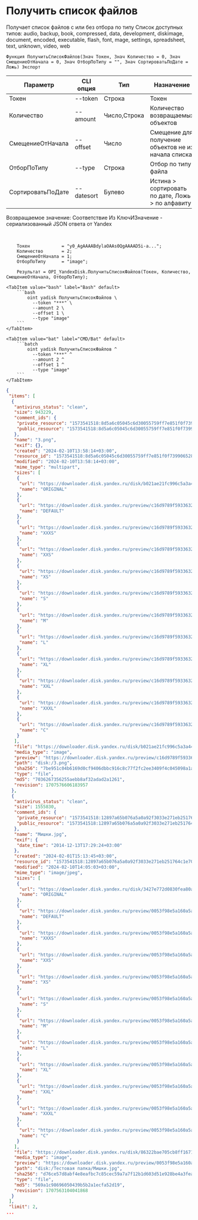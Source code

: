 ﻿---
sidebar_position: 8
---


# Получить список файлов
Получает список файлов с или без отбора по типу Список доступных типов: audio, backup, book, compressed, data, development, diskimage, document, encoded, executable, flash, font, mage, settings, spreadsheet, text, unknown, video, web



`Функция ПолучитьСписокФайлов(Знач Токен, Знач Количество = 0, Знач СмещениеОтНачала = 0, Знач ОтборПоТипу = "", Знач СортироватьПоДате = Ложь) Экспорт`

  | Параметр | CLI опция | Тип | Назначение |
  |-|-|-|-|
  | Токен | --token | Строка | Токен |
  | Количество | --amount | Число,Строка | Количество возвращаемых объектов |
  | СмещениеОтНачала | --offset | Число | Смещение для получение объектов не из начала списка |
  | ОтборПоТипу | --type | Строка | Отбор по типу файла |
  | СортироватьПоДате | --datesort | Булево | Истина > сортировать по дате, Ложь > по алфавиту |

  
  Возвращаемое значение:   Соответствие Из КлючИЗначение - сериализованный JSON ответа от Yandex

<br/>




```bsl title="Пример кода"
    Токен            = "y0_AgAAAABdylaOAAs0QgAAAAD5i-a...";
    Количество       = 2;
    СмещениеОтНачала = 1;
    ОтборПоТипу      = "image";

    Результат = OPI_YandexDisk.ПолучитьСписокФайлов(Токен, Количество, СмещениеОтНачала, ОтборПоТипу);
```
    

 <Tabs>
  
    <TabItem value="bash" label="Bash" default>
        ```bash
            oint yadisk ПолучитьСписокФайлов \
              --token "***" \
              --amount 2 \
              --offset 1 \
              --type "image"
        ```
    </TabItem>
  
    <TabItem value="bat" label="CMD/Bat" default>
        ```batch
            oint yadisk ПолучитьСписокФайлов ^
              --token "***" ^
              --amount 2 ^
              --offset 1 ^
              --type "image"
        ```
    </TabItem>
</Tabs>


```json title="Результат"
{
 "items": [
  {
   "antivirus_status": "clean",
   "size": 943229,
   "comment_ids": {
    "private_resource": "1573541518:8d5a6c05045c6d30055759ff7e851f0f7399065285d5bb05fa17e4496cf40bb2",
    "public_resource": "1573541518:8d5a6c05045c6d30055759ff7e851f0f7399065285d5bb05fa17e4496cf40bb2"
   },
   "name": "3.png",
   "exif": {},
   "created": "2024-02-10T13:58:14+03:00",
   "resource_id": "1573541518:8d5a6c05045c6d30055759ff7e851f0f7399065285d5bb05fa17e4496cf40bb2",
   "modified": "2024-02-10T13:58:14+03:00",
   "mime_type": "multipart",
   "sizes": [
    {
     "url": "https://downloader.disk.yandex.ru/disk/b021ae21fc996c5a3a44886f13944686d2e9d7d7e0fb6ab11f21ff3ae3b8acd2/6705a65d/gwThwhLBKYvLhQCNnqAHivS6rT4sf9tf_ZJmzmkuDiNdKb0wAuoUZP3xa-RGUkOqgqn8vgvsrYeT6Yzc-yAjmA%3D%3D?uid=1573541518&filename=3.png&disposition=attachment&hash=&limit=0&content_type=multipart&owner_uid=1573541518&fsize=943229&hid=200c348630ee4906d2f7ca6ab71c2248&media_type=image&tknv=v2&etag=7036267356255aebb8af32adad2a1261",
     "name": "ORIGINAL"
    },
    {
     "url": "https://downloader.disk.yandex.ru/preview/c16d9789f5933632ff4b02b3c11bc3c0d0b652c91e648c2fd44e244f70066c43/inf/BosSAbexHFf60TUoCsdh22Gr_8Es4dtgZ04xvb02xNQsPPW1eMxghoiPy_6bf3JAPKipLfpSpuhNnc9i6XsR2A%3D%3D?uid=1573541518&filename=3.png&disposition=inline&hash=&limit=0&content_type=image%2Fjpeg&owner_uid=1573541518&tknv=v2",
     "name": "DEFAULT"
    },
    {
     "url": "https://downloader.disk.yandex.ru/preview/c16d9789f5933632ff4b02b3c11bc3c0d0b652c91e648c2fd44e244f70066c43/inf/BosSAbexHFf60TUoCsdh22Gr_8Es4dtgZ04xvb02xNQsPPW1eMxghoiPy_6bf3JAPKipLfpSpuhNnc9i6XsR2A%3D%3D?uid=1573541518&filename=3.png&disposition=inline&hash=&limit=0&content_type=image%2Fjpeg&owner_uid=1573541518&tknv=v2&size=XXXS&crop=0",
     "name": "XXXS"
    },
    {
     "url": "https://downloader.disk.yandex.ru/preview/c16d9789f5933632ff4b02b3c11bc3c0d0b652c91e648c2fd44e244f70066c43/inf/BosSAbexHFf60TUoCsdh22Gr_8Es4dtgZ04xvb02xNQsPPW1eMxghoiPy_6bf3JAPKipLfpSpuhNnc9i6XsR2A%3D%3D?uid=1573541518&filename=3.png&disposition=inline&hash=&limit=0&content_type=image%2Fjpeg&owner_uid=1573541518&tknv=v2&size=XXS&crop=0",
     "name": "XXS"
    },
    {
     "url": "https://downloader.disk.yandex.ru/preview/c16d9789f5933632ff4b02b3c11bc3c0d0b652c91e648c2fd44e244f70066c43/inf/BosSAbexHFf60TUoCsdh22Gr_8Es4dtgZ04xvb02xNQsPPW1eMxghoiPy_6bf3JAPKipLfpSpuhNnc9i6XsR2A%3D%3D?uid=1573541518&filename=3.png&disposition=inline&hash=&limit=0&content_type=image%2Fjpeg&owner_uid=1573541518&tknv=v2&size=XS&crop=0",
     "name": "XS"
    },
    {
     "url": "https://downloader.disk.yandex.ru/preview/c16d9789f5933632ff4b02b3c11bc3c0d0b652c91e648c2fd44e244f70066c43/inf/BosSAbexHFf60TUoCsdh22Gr_8Es4dtgZ04xvb02xNQsPPW1eMxghoiPy_6bf3JAPKipLfpSpuhNnc9i6XsR2A%3D%3D?uid=1573541518&filename=3.png&disposition=inline&hash=&limit=0&content_type=image%2Fjpeg&owner_uid=1573541518&tknv=v2&size=S&crop=0",
     "name": "S"
    },
    {
     "url": "https://downloader.disk.yandex.ru/preview/c16d9789f5933632ff4b02b3c11bc3c0d0b652c91e648c2fd44e244f70066c43/inf/BosSAbexHFf60TUoCsdh22Gr_8Es4dtgZ04xvb02xNQsPPW1eMxghoiPy_6bf3JAPKipLfpSpuhNnc9i6XsR2A%3D%3D?uid=1573541518&filename=3.png&disposition=inline&hash=&limit=0&content_type=image%2Fjpeg&owner_uid=1573541518&tknv=v2&size=M&crop=0",
     "name": "M"
    },
    {
     "url": "https://downloader.disk.yandex.ru/preview/c16d9789f5933632ff4b02b3c11bc3c0d0b652c91e648c2fd44e244f70066c43/inf/BosSAbexHFf60TUoCsdh22Gr_8Es4dtgZ04xvb02xNQsPPW1eMxghoiPy_6bf3JAPKipLfpSpuhNnc9i6XsR2A%3D%3D?uid=1573541518&filename=3.png&disposition=inline&hash=&limit=0&content_type=image%2Fjpeg&owner_uid=1573541518&tknv=v2&size=L&crop=0",
     "name": "L"
    },
    {
     "url": "https://downloader.disk.yandex.ru/preview/c16d9789f5933632ff4b02b3c11bc3c0d0b652c91e648c2fd44e244f70066c43/inf/BosSAbexHFf60TUoCsdh22Gr_8Es4dtgZ04xvb02xNQsPPW1eMxghoiPy_6bf3JAPKipLfpSpuhNnc9i6XsR2A%3D%3D?uid=1573541518&filename=3.png&disposition=inline&hash=&limit=0&content_type=image%2Fjpeg&owner_uid=1573541518&tknv=v2&size=XL&crop=0",
     "name": "XL"
    },
    {
     "url": "https://downloader.disk.yandex.ru/preview/c16d9789f5933632ff4b02b3c11bc3c0d0b652c91e648c2fd44e244f70066c43/inf/BosSAbexHFf60TUoCsdh22Gr_8Es4dtgZ04xvb02xNQsPPW1eMxghoiPy_6bf3JAPKipLfpSpuhNnc9i6XsR2A%3D%3D?uid=1573541518&filename=3.png&disposition=inline&hash=&limit=0&content_type=image%2Fjpeg&owner_uid=1573541518&tknv=v2&size=XXL&crop=0",
     "name": "XXL"
    },
    {
     "url": "https://downloader.disk.yandex.ru/preview/c16d9789f5933632ff4b02b3c11bc3c0d0b652c91e648c2fd44e244f70066c43/inf/BosSAbexHFf60TUoCsdh22Gr_8Es4dtgZ04xvb02xNQsPPW1eMxghoiPy_6bf3JAPKipLfpSpuhNnc9i6XsR2A%3D%3D?uid=1573541518&filename=3.png&disposition=inline&hash=&limit=0&content_type=image%2Fjpeg&owner_uid=1573541518&tknv=v2&size=XXXL&crop=0",
     "name": "XXXL"
    },
    {
     "url": "https://downloader.disk.yandex.ru/preview/c16d9789f5933632ff4b02b3c11bc3c0d0b652c91e648c2fd44e244f70066c43/inf/BosSAbexHFf60TUoCsdh22Gr_8Es4dtgZ04xvb02xNQsPPW1eMxghoiPy_6bf3JAPKipLfpSpuhNnc9i6XsR2A%3D%3D?uid=1573541518&filename=3.png&disposition=inline&hash=&limit=0&content_type=image%2Fjpeg&owner_uid=1573541518&tknv=v2&size=S&crop=0",
     "name": "C"
    }
   ],
   "file": "https://downloader.disk.yandex.ru/disk/b021ae21fc996c5a3a44886f13944686d2e9d7d7e0fb6ab11f21ff3ae3b8acd2/6705a65d/gwThwhLBKYvLhQCNnqAHivS6rT4sf9tf_ZJmzmkuDiNdKb0wAuoUZP3xa-RGUkOqgqn8vgvsrYeT6Yzc-yAjmA%3D%3D?uid=1573541518&filename=3.png&disposition=attachment&hash=&limit=0&content_type=multipart&owner_uid=1573541518&fsize=943229&hid=200c348630ee4906d2f7ca6ab71c2248&media_type=image&tknv=v2&etag=7036267356255aebb8af32adad2a1261",
   "media_type": "image",
   "preview": "https://downloader.disk.yandex.ru/preview/c16d9789f5933632ff4b02b3c11bc3c0d0b652c91e648c2fd44e244f70066c43/inf/BosSAbexHFf60TUoCsdh22Gr_8Es4dtgZ04xvb02xNQsPPW1eMxghoiPy_6bf3JAPKipLfpSpuhNnc9i6XsR2A%3D%3D?uid=1573541518&filename=3.png&disposition=inline&hash=&limit=0&content_type=image%2Fjpeg&owner_uid=1573541518&tknv=v2&size=S&crop=0",
   "path": "disk:/3.png",
   "sha256": "7be951c04b6169d0cf9406dbbc916c8c77f2fc2ee3409f4c045098a1ae19e13a",
   "type": "file",
   "md5": "7036267356255aebb8af32adad2a1261",
   "revision": 1707576606183957
  },
  {
   "antivirus_status": "clean",
   "size": 1555830,
   "comment_ids": {
    "private_resource": "1573541518:12897a65b076a5a0a92f3033e271eb251764c1e70ba590f383d55c3da7ef8c60",
    "public_resource": "1573541518:12897a65b076a5a0a92f3033e271eb251764c1e70ba590f383d55c3da7ef8c60"
   },
   "name": "Мишки.jpg",
   "exif": {
    "date_time": "2014-12-13T17:29:24+03:00"
   },
   "created": "2024-02-01T15:13:45+03:00",
   "resource_id": "1573541518:12897a65b076a5a0a92f3033e271eb251764c1e70ba590f383d55c3da7ef8c60",
   "modified": "2024-02-10T14:05:03+03:00",
   "mime_type": "image/jpeg",
   "sizes": [
    {
     "url": "https://downloader.disk.yandex.ru/disk/3427e772d0830fea80a3fd0cee21d98c7c223f1cba9cacddc35699738a6803b9/6705a65d/YCWwIV93r7kdvdgkpYJf7GJbR3ANcQde87h7hiBT0GgAoFo_n3KO9GXq2HWzSWwrwox97L651eAD93T19uJnow%3D%3D?uid=1573541518&filename=%D0%9C%D0%B8%D1%88%D0%BA%D0%B8.jpg&disposition=inline&hash=&limit=0&content_type=image%2Fjpeg&owner_uid=1573541518&fsize=1555830&hid=d4562df88a4f7d98d8aa94e30de24c09&media_type=image&tknv=v2&etag=569a1c98696050439b5b2a1ecfa52d19",
     "name": "ORIGINAL"
    },
    {
     "url": "https://downloader.disk.yandex.ru/preview/0053f98e5a160a5ac87edf75174e8881491b359379323f8c8325378a7c9c5a85/inf/fwhLIia_-zlk2uITaqxgbGJbR3ANcQde87h7hiBT0GhEI8fhcC9IFRIL8W4OBV0J-yLh1Ds-lBckf41RQO7cPQ%3D%3D?uid=1573541518&filename=%D0%9C%D0%B8%D1%88%D0%BA%D0%B8.jpg&disposition=inline&hash=&limit=0&content_type=image%2Fjpeg&owner_uid=1573541518&tknv=v2",
     "name": "DEFAULT"
    },
    {
     "url": "https://downloader.disk.yandex.ru/preview/0053f98e5a160a5ac87edf75174e8881491b359379323f8c8325378a7c9c5a85/inf/fwhLIia_-zlk2uITaqxgbGJbR3ANcQde87h7hiBT0GhEI8fhcC9IFRIL8W4OBV0J-yLh1Ds-lBckf41RQO7cPQ%3D%3D?uid=1573541518&filename=%D0%9C%D0%B8%D1%88%D0%BA%D0%B8.jpg&disposition=inline&hash=&limit=0&content_type=image%2Fjpeg&owner_uid=1573541518&tknv=v2&size=XXXS&crop=0",
     "name": "XXXS"
    },
    {
     "url": "https://downloader.disk.yandex.ru/preview/0053f98e5a160a5ac87edf75174e8881491b359379323f8c8325378a7c9c5a85/inf/fwhLIia_-zlk2uITaqxgbGJbR3ANcQde87h7hiBT0GhEI8fhcC9IFRIL8W4OBV0J-yLh1Ds-lBckf41RQO7cPQ%3D%3D?uid=1573541518&filename=%D0%9C%D0%B8%D1%88%D0%BA%D0%B8.jpg&disposition=inline&hash=&limit=0&content_type=image%2Fjpeg&owner_uid=1573541518&tknv=v2&size=XXS&crop=0",
     "name": "XXS"
    },
    {
     "url": "https://downloader.disk.yandex.ru/preview/0053f98e5a160a5ac87edf75174e8881491b359379323f8c8325378a7c9c5a85/inf/fwhLIia_-zlk2uITaqxgbGJbR3ANcQde87h7hiBT0GhEI8fhcC9IFRIL8W4OBV0J-yLh1Ds-lBckf41RQO7cPQ%3D%3D?uid=1573541518&filename=%D0%9C%D0%B8%D1%88%D0%BA%D0%B8.jpg&disposition=inline&hash=&limit=0&content_type=image%2Fjpeg&owner_uid=1573541518&tknv=v2&size=XS&crop=0",
     "name": "XS"
    },
    {
     "url": "https://downloader.disk.yandex.ru/preview/0053f98e5a160a5ac87edf75174e8881491b359379323f8c8325378a7c9c5a85/inf/fwhLIia_-zlk2uITaqxgbGJbR3ANcQde87h7hiBT0GhEI8fhcC9IFRIL8W4OBV0J-yLh1Ds-lBckf41RQO7cPQ%3D%3D?uid=1573541518&filename=%D0%9C%D0%B8%D1%88%D0%BA%D0%B8.jpg&disposition=inline&hash=&limit=0&content_type=image%2Fjpeg&owner_uid=1573541518&tknv=v2&size=S&crop=0",
     "name": "S"
    },
    {
     "url": "https://downloader.disk.yandex.ru/preview/0053f98e5a160a5ac87edf75174e8881491b359379323f8c8325378a7c9c5a85/inf/fwhLIia_-zlk2uITaqxgbGJbR3ANcQde87h7hiBT0GhEI8fhcC9IFRIL8W4OBV0J-yLh1Ds-lBckf41RQO7cPQ%3D%3D?uid=1573541518&filename=%D0%9C%D0%B8%D1%88%D0%BA%D0%B8.jpg&disposition=inline&hash=&limit=0&content_type=image%2Fjpeg&owner_uid=1573541518&tknv=v2&size=M&crop=0",
     "name": "M"
    },
    {
     "url": "https://downloader.disk.yandex.ru/preview/0053f98e5a160a5ac87edf75174e8881491b359379323f8c8325378a7c9c5a85/inf/fwhLIia_-zlk2uITaqxgbGJbR3ANcQde87h7hiBT0GhEI8fhcC9IFRIL8W4OBV0J-yLh1Ds-lBckf41RQO7cPQ%3D%3D?uid=1573541518&filename=%D0%9C%D0%B8%D1%88%D0%BA%D0%B8.jpg&disposition=inline&hash=&limit=0&content_type=image%2Fjpeg&owner_uid=1573541518&tknv=v2&size=L&crop=0",
     "name": "L"
    },
    {
     "url": "https://downloader.disk.yandex.ru/preview/0053f98e5a160a5ac87edf75174e8881491b359379323f8c8325378a7c9c5a85/inf/fwhLIia_-zlk2uITaqxgbGJbR3ANcQde87h7hiBT0GhEI8fhcC9IFRIL8W4OBV0J-yLh1Ds-lBckf41RQO7cPQ%3D%3D?uid=1573541518&filename=%D0%9C%D0%B8%D1%88%D0%BA%D0%B8.jpg&disposition=inline&hash=&limit=0&content_type=image%2Fjpeg&owner_uid=1573541518&tknv=v2&size=XL&crop=0",
     "name": "XL"
    },
    {
     "url": "https://downloader.disk.yandex.ru/preview/0053f98e5a160a5ac87edf75174e8881491b359379323f8c8325378a7c9c5a85/inf/fwhLIia_-zlk2uITaqxgbGJbR3ANcQde87h7hiBT0GhEI8fhcC9IFRIL8W4OBV0J-yLh1Ds-lBckf41RQO7cPQ%3D%3D?uid=1573541518&filename=%D0%9C%D0%B8%D1%88%D0%BA%D0%B8.jpg&disposition=inline&hash=&limit=0&content_type=image%2Fjpeg&owner_uid=1573541518&tknv=v2&size=XXL&crop=0",
     "name": "XXL"
    },
    {
     "url": "https://downloader.disk.yandex.ru/preview/0053f98e5a160a5ac87edf75174e8881491b359379323f8c8325378a7c9c5a85/inf/fwhLIia_-zlk2uITaqxgbGJbR3ANcQde87h7hiBT0GhEI8fhcC9IFRIL8W4OBV0J-yLh1Ds-lBckf41RQO7cPQ%3D%3D?uid=1573541518&filename=%D0%9C%D0%B8%D1%88%D0%BA%D0%B8.jpg&disposition=inline&hash=&limit=0&content_type=image%2Fjpeg&owner_uid=1573541518&tknv=v2&size=XXXL&crop=0",
     "name": "XXXL"
    },
    {
     "url": "https://downloader.disk.yandex.ru/preview/0053f98e5a160a5ac87edf75174e8881491b359379323f8c8325378a7c9c5a85/inf/fwhLIia_-zlk2uITaqxgbGJbR3ANcQde87h7hiBT0GhEI8fhcC9IFRIL8W4OBV0J-yLh1Ds-lBckf41RQO7cPQ%3D%3D?uid=1573541518&filename=%D0%9C%D0%B8%D1%88%D0%BA%D0%B8.jpg&disposition=inline&hash=&limit=0&content_type=image%2Fjpeg&owner_uid=1573541518&tknv=v2&size=S&crop=0",
     "name": "C"
    }
   ],
   "file": "https://downloader.disk.yandex.ru/disk/86322bae705cb8ff1671af2949b43e898fb7cc61fb755c5eeca73d8b10e457f4/6705a65d/YCWwIV93r7kdvdgkpYJf7GJbR3ANcQde87h7hiBT0GgAoFo_n3KO9GXq2HWzSWwrwox97L651eAD93T19uJnow%3D%3D?uid=1573541518&filename=%D0%9C%D0%B8%D1%88%D0%BA%D0%B8.jpg&disposition=attachment&hash=&limit=0&content_type=image%2Fjpeg&owner_uid=1573541518&fsize=1555830&hid=d4562df88a4f7d98d8aa94e30de24c09&media_type=image&tknv=v2&etag=569a1c98696050439b5b2a1ecfa52d19",
   "media_type": "image",
   "preview": "https://downloader.disk.yandex.ru/preview/0053f98e5a160a5ac87edf75174e8881491b359379323f8c8325378a7c9c5a85/inf/fwhLIia_-zlk2uITaqxgbGJbR3ANcQde87h7hiBT0GhEI8fhcC9IFRIL8W4OBV0J-yLh1Ds-lBckf41RQO7cPQ%3D%3D?uid=1573541518&filename=%D0%9C%D0%B8%D1%88%D0%BA%D0%B8.jpg&disposition=inline&hash=&limit=0&content_type=image%2Fjpeg&owner_uid=1573541518&tknv=v2&size=S&crop=0",
   "path": "disk:/Тестовая папка/Мишки.jpg",
   "sha256": "d76ce57d8abf4e8eafbc7c85cec59a7a7f12b1d603d51e928be4a3fea0f6817c",
   "type": "file",
   "md5": "569a1c98696050439b5b2a1ecfa52d19",
   "revision": 1707563104041868
  }
 ],
 "limit": 2,
...
```
